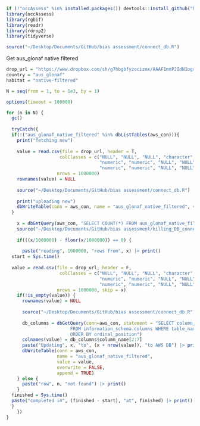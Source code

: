 ```r
if (!"occAssess" %in% installed.packages()) devtools::install_github("https://github.com/robboyd/occAssess")
library(occAssess)
library(rgbif)
library(readr)
library(rdrop2)
library(tidyverse)

source("~/Desktop/Documents/GitHub/bias assessment/connect_db.R")
```

Get aus_glonaf native filtered

```r
drop_url = "https://www.dropbox.com/sh/g7hbgbfyzocizmx/AAAF1mnPJIdN1ogrQRQqr0fZa/AUS-Glonaf/AUS-Glonaf-native-filtered-v1.csv?dl=1"
country = "aus_glonaf"
habitat = "native-filtered"

N = seq(from = 1, to = 1e3, by = 1)

options(timeout = 100000)

for (n in N) {
  gc()
  
  tryCatch({
  if(!("aus_glonaf_native_filtered" %in% dbListTables(aws_con))){
    print("fetching new")
    
    value = read.csv(file = drop_url, header = T,
                    colClasses = c("NULL", "NULL", "NULL", "character","NULL", "NULL", "NULL", "NULL", 
                                   "numeric", "numeric", "NULL", "NULL", "numeric", "NULL",
                                   "numeric", "numeric", "NULL", "NULL", "NULL", "NULL", "NULL", "NULL", "NULL"),
                   nrows = 1000000)
    rownames(value) = NULL
    
    source("~/Desktop/Documents/GitHub/bias assessment/connect_db.R")
    
    print("uploading new")
    dbWriteTable(conn = aws_con, name = "aus_glonaf_native_filtered", value = value)
  } 
  
    x = dbGetQuery(aws_con, "SELECT COUNT(*) FROM aus_glonaf_native_filtered")$count
    source("~/Desktop/Documents/GitHub/bias assessment/killing_DB_connections.R")
    
    if(((x/1000000) - floor(x/1000000)) == 0) {
      
      paste("reading", 1000000, "rows from", x) |> print()
  start = Sys.time()
  
  value = read.csv(file = drop_url, header = F,
                    colClasses = c("NULL", "NULL", "NULL", "character","NULL", "NULL", "NULL", "NULL", 
                                   "numeric", "numeric", "NULL", "NULL", "numeric", "NULL",
                                   "numeric", "numeric", "NULL", "NULL", "NULL", "NULL", "NULL", "NULL", "NULL"),
                   nrows = 1000000, skip = x)
    if(!is_empty(value)) {
      rownames(value) = NULL
    
      source("~/Desktop/Documents/GitHub/bias assessment/connect_db.R")
      
      db_columns = dbGetQuery(conn=aws_con, statement = "SELECT column_name 
                        FROM information_schema.columns WHERE table_name = 'aus_glonaf_native_filtered' 
                        ORDER BY ordinal_position")
      colnames(value) = db_columns$column_name[2:7]
      paste("Updating", x, "to", (x + nrow(value)), "to AWS DB") |> print()
      dbWriteTable(conn = aws_con, 
                   name = "aus_glonaf_native_filtered", 
                   value = value, 
                   overwrite = FALSE,
                   append = TRUE)
    } else {
      paste("row", n, "not found") |> print() 
    }
  finished = Sys.time()
  paste("completed in", (finished - start), "at", finished) |> print()
  }
    })
}

```

